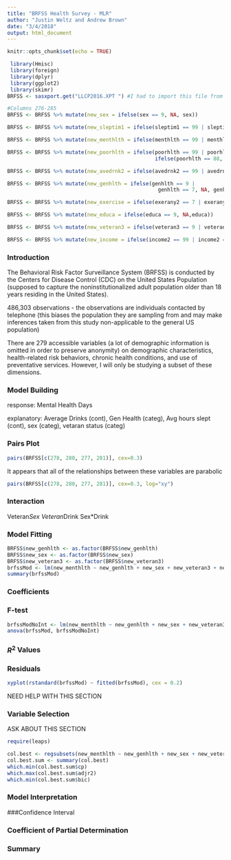 ```yaml
---
title: "BRFSS Health Survey - MLR"
author: "Justin Weltz and Andrew Brown"
date: "3/4/2018"
output: html_document
---
```


```r
knitr::opts_chunk$set(echo = TRUE)
```


```r
 library(Hmisc)
 library(foreign)
 library(dplyr)
 library(ggplot2)
 library(skimr)
BRFSS <- sasxport.get("LLCP2016.XPT ") #I had to import this file from a SAS format

#Columns 276-285
BRFSS <- BRFSS %>% mutate(new_sex = ifelse(sex == 9, NA, sex))

BRFSS <- BRFSS %>% mutate(new_sleptim1 = ifelse(sleptim1 == 99 | sleptim1 == 77, NA, sleptim1))

BRFSS <- BRFSS %>% mutate(new_menthlth = ifelse(menthlth == 99 | menthlth == 77, NA,                                      ifelse(menthlth == 88, 0, menthlth)))

BRFSS <- BRFSS %>% mutate(new_poorhlth = ifelse(poorhlth == 99 | poorhlth == 77, NA, 
                                                ifelse(poorhlth == 88, 0, poorhlth)))

BRFSS <- BRFSS %>% mutate(new_avedrnk2 = ifelse(avedrnk2 == 99 | avedrnk2 == 77, NA,avedrnk2))

BRFSS <- BRFSS %>% mutate(new_genhlth = ifelse(genhlth == 9 | 
                                                 genhlth == 7, NA, genhlth))

BRFSS <- BRFSS %>% mutate(new_exercise = ifelse(exerany2 == 7 | exerany2 == 9, NA,exerany2))

BRFSS <- BRFSS %>% mutate(new_educa = ifelse(educa == 9, NA,educa))

BRFSS <- BRFSS %>% mutate(new_veteran3 = ifelse(veteran3 == 9 | veteran3 == 7, NA,veteran3))

BRFSS <- BRFSS %>% mutate(new_income = ifelse(income2 == 99 | income2 == 77, NA, income2))

```

### Introduction

The Behavioral Risk Factor Surveillance System (BRFSS) is conducted by the Centers for Disease Control (CDC) on the United States Population (supposed to capture the noninstitutionalized adult population older than 18 years residing in the United States).

486,303 observations - the observations are individuals contacted by telephone (this biases the population they are sampling from and may make inferences taken from this study non-applicable to the general US population)

There are 279 accessible variables (a lot of demographic information is omitted in order to preserve anonymity) on demographic characteristics, health-related risk behaviors, chronic health conditions, and use of preventative services. However, I will only be studying a subset of these dimensions.

### Model Building

response: Mental Health Days

explanatory: Average Drinks (cont), Gen Health (categ), Avg hours slept (cont), sex (categ), vetaran status (categ)

### Pairs Plot

```r
pairs(BRFSS[c(278, 280, 277, 281)], cex=0.3)
```
It appears that all of the relationships between these variables are parabolic

```r
pairs(BRFSS[c(278, 280, 277, 281)], cex=0.3, log="xy")
```

### Interaction

Veteran*Sex
Veteran*Drink
Sex*Drink

### Model Fitting

```r
BRFSS$new_genhlth <- as.factor(BRFSS$new_genhlth)
BRFSS$new_sex <- as.factor(BRFSS$new_sex)
BRFSS$new_veteran3 <- as.factor(BRFSS$new_veteran3)
brfssMod <- lm(new_menthlth ~ new_genhlth + new_sex + new_veteran3 + new_sleptim1 + new_avedrnk2 + new_sex*new_avedrnk2 + new_sex*new_veteran3 + new_veteran3*new_avedrnk2, data = BRFSS)
summary(brfssMod)
```

### Coefficients



### F-test

```r
brfssModNoInt <- lm(new_menthlth ~ new_genhlth + new_sex + new_veteran3 + new_sleptim1 + new_avedrnk2, data = BRFSS)
anova(brfssMod, brfssModNoInt)
```


### $R^2$ Values



### Residuals

```r
xyplot(rstandard(brfssMod) ~ fitted(brfssMod), cex = 0.2)
```
NEED HELP WITH THIS SECTION


### Variable Selection
ASK ABOUT THIS SECTION

```r
require(leaps)

col.best <- regsubsets(new_menthlth ~ new_genhlth + new_sex + new_veteran3 + new_avedrnk2 + new_sleptim1, data = BRFSS, nvmax=5)
col.best.sum <- summary(col.best)
which.min(col.best.sum$cp)
which.max(col.best.sum$adjr2)
which.min(col.best.sum$bic)
```



### Model Interpretation



###Confidence Interval



### Coefficient of Partial Determination




### Summary











